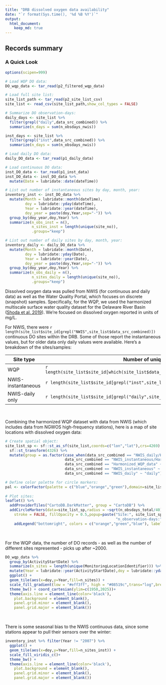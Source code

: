 ```yaml
---
title: "DRB dissolved oxygen data availability"
date: "`r format(Sys.time(), '%d %B %Y')`"
output:
  html_document:
    keep_md: true
---
```


## Records summary  
  

### A Quick Look

```r

options(scipen=999)

# Load WQP DO data:
DO_wqp_data <- tar_read(p2_filtered_wqp_data)

# Load full site list:
site_list_path <- tar_read(p2_site_list_csv)
site_list <- read_csv(site_list_path,show_col_types = FALSE)

# Summarize DO observation-days:
daily_days <- site_list %>% 
  filter(grepl("daily",data_src_combined)) %>%
  summarize(n_days = sum(n_obsdays_nwis))

inst_days <- site_list %>%
  filter(grepl("inst",data_src_combined)) %>%
  summarize(n_days = sum(n_obsdays_nwis))

# Load daily DO data:
daily_DO_data <- tar_read(p1_daily_data)

# Load continuous DO data:
inst_DO_data <- tar_read(p1_inst_data)
inst_DO_data <- inst_DO_data %>%
  mutate(Date = lubridate::date(dateTime))

# List out number of instantaneous sites by day, month, year:
inventory_inst <- inst_DO_data %>%
  mutate(Month = lubridate::month(dateTime),
         doy = lubridate::yday(dateTime),
         Year = lubridate::year(dateTime),
         doy_year = paste(doy,Year,sep="-")) %>%
  group_by(doy_year,doy,Year) %>%
  summarize(n_obs_inst = n(),
            n_sites_inst = length(unique(site_no)),
            .groups="keep")

# List out number of daily sites by day, month, year:
inventory_daily <- daily_DO_data %>%
  mutate(Month = lubridate::month(Date),
         doy = lubridate::yday(Date),
         Year = lubridate::year(Date),
         doy_year = paste(doy,Year,sep="-")) %>%
  group_by(doy_year,doy,Year) %>% 
  summarize(n_obs_daily = n(),
            n_sites_daily = length(unique(site_no)),
            .groups="keep") 

```

Dissolved oxygen data was pulled from NWIS (for continuous and daily data) as well as the Water Quality Portal, which focuses on discrete (snapshot) samples. Specifically, for the WQP, we used the harmonized multiscale surface water quality dataset for the Delaware River Basin ([Shoda et al. 2019](https://doi.org/10.5066/P9PX8LZO)). We're focused on dissolved oxygen reported in units of mg/L.  

For NWIS, there were `r length(site_list$site_id[grepl("NWIS",site_list$data_src_combined)])` continuous DO sites within the DRB. Some of those report the instantaneous values, but for older data only daily values were available. Here's a breakdown of the sites/samples:



| Site type                          | Number of unique sites                                                                  | Number of observation-days                           |
| ---------------------------------- | --------------------------------------------------------------------------------------- | ---------------------------------------------------- |
| WQP                                | `r length(site_list$site_id[which(site_list$data_src_combined=="Harmonized_WQP_data")])`| `r sum(site_list$n_obsdays_discrete[which(site_list$data_src_combined=="Harmonized_WQP_data")])` |
| NWIS-instantaneous                 | `r length(site_list$site_id[grepl("inst",site_list$data_src_combined)])`               | `r sum(site_list$n_obsdays_nwis[grepl("inst",site_list$data_src_combined)])`                    |
| NWIS-daily only                    | `r length(site_list$site_id[grepl("daily",site_list$data_src_combined)])`                | `r sum(site_list$n_obsdays_nwis[grepl("daily",site_list$data_src_combined)])`                           |



<br>  


Combining the harmonized WQP dataset with data from NWIS (which includes data from NGWOS high-frequency stations), here is a map of site locations with dissolved oxygen data:  

```r

# Create spatial object:
site_list_sp <- sf::st_as_sf(site_list,coords=c("lon","lat"),crs=4269) %>%
  sf::st_transform(4326) %>%
  mutate(group = as.factor(case_when(data_src_combined == "NWIS_daily/Harmonized_WQP_data" ~ "daily",
                           data_src_combined == "NWIS_instantaneous/Harmonized_WQP_data" ~ "instantaneous",
                           data_src_combined == "Harmonized_WQP_data" ~ "discrete",
                           data_src_combined == "NWIS_instantaneous" ~ "instantaneous",
                           data_src_combined == "NWIS_daily" ~ "daily")))

# Define color palette for circle markers:
pal <- colorFactor(palette = c("blue","orange","green"),domain=site_list_sp$group)
  
# Plot sites:
leaflet() %>%
  addProviderTiles("CartoDB.DarkMatter", group = "CartoDB") %>%
  addCircleMarkers(data=site_list_sp,radius = ~sqrt(n_obsdays_total/40),color = ~pal(group),
    stroke = FALSE, fillOpacity = 0.5,popup=paste("Site:", site_list_sp$site_id,"<br>",
                                                  "n_observation-days:", site_list_sp$n_obsdays_total)) %>%
    addLegend("bottomright", colors = c("orange","green","blue"), labels = c("discrete","instantaneous","daily")) 

```

<br>  

For the WQP data, the number of DO records - as well as the number of different sites represented - picks up after ~2000.   

```r

DO_wqp_data %>% 
  group_by(ActivityStartDate) %>% 
  summarize(n_sites = length(unique(MonitoringLocationIdentifier))) %>% 
  mutate(Year = lubridate::year(ActivityStartDate),doy = lubridate::yday(ActivityStartDate)) %>% 
  ggplot() +
  geom_tile(aes(x=doy,y=Year,fill=n_sites)) + 
  scale_fill_gradient(low = "#eff3ff", high = "#08519c",trans="log",breaks= c(1,5,50)) + 
  theme_bw() + coord_cartesian(ylim=c(1950,2025))+
  theme(axis.line = element_line(color='black'),
    plot.background = element_blank(),
    panel.grid.minor = element_blank(),
    panel.grid.major = element_blank())

```

<br>

There is some seasonal bias to the NWIS continuous data, since some stations appear to pull their sensors over the winter:  

```r

inventory_inst %>% filter(Year != "2007") %>%
  ggplot() +
  geom_tile(aes(x=doy,y=Year,fill=n_sites_inst)) + 
  scale_fill_viridis_c()+
  theme_bw() + 
  theme(axis.line = element_line(color='black'),
    plot.background = element_blank(),
    panel.grid.minor = element_blank(),
    panel.grid.major = element_blank())


```


<br>  

